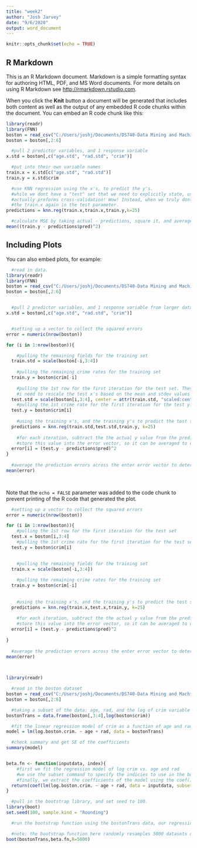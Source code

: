 ```yaml
---
title: "week2"
author: "Josh Jarvey"
date: "9/6/2020"
output: word_document
---
```


```r
knitr::opts_chunk$set(echo = TRUE)
```

## R Markdown

This is an R Markdown document. Markdown is a simple formatting syntax for authoring HTML, PDF, and MS Word documents. For more details on using R Markdown see <http://rmarkdown.rstudio.com>.

When you click the **Knit** button a document will be generated that includes both content as well as the output of any embedded R code chunks within the document. You can embed an R code chunk like this:

```r
library(readr)
library(FNN)
boston = read_csv("C:/Users/joshj/Documents/DS740-Data Mining and Machine Learning/Webwork/Week 1/BostonStd.csv")
boston = boston[,2:6]

  #pull 2 predictor variables, and 1 response variable
x.std = boston[,c("age.std", "rad.std", "crim")]

  #put into their own variable names
train.x = x.std[c("age.std", "rad.std")]
train.y = x.std$crim

  #use KNN regression using the x's, to predict the y's.
  #while we dont have a "test" set that we need to explicitly state, using NULL in the 2nd parameter in this KNN line
  #actually preforms cross-validation! Wow! Instead, when we truly dont want any train/test split, we just put in
  #the train.x again in the test parameter.
predictions = knn.reg(train.x,train.x,train.y,k=25)

  #calculate MSE by taking actual - predictions, square it, and average it altogether.
mean((train.y - predictions$pred)^2)


```

## Including Plots

You can also embed plots, for example:

```r
  #read in data.
library(readr)
library(FNN)
boston = read_csv("C:/Users/joshj/Documents/DS740-Data Mining and Machine Learning/Webwork/Week 1/BostonStd.csv")
boston = boston[,2:6]


  #pull 2 predictor variables, and 1 response variable from larger data set - these are the standardized x's
x.std = boston[,c("age.std", "rad.std", "crim")]


  #setting up a vector to collect the squared errors
error = numeric(nrow(boston))

for (i in 1:nrow(boston)){

    #pulling the remaining fields for the training set 
  train.std = scale(boston[-i,3:4])
  
    #pulling the remaining crime rates for the training set
  train.y = boston$crim[-i]
  
    #pulling the 1st row for the first iteration for the test set. These are my x's for the test set
    #i need to rescale the test x's based on the mean and stdev values from the scaled training x's set.
  test.std = scale(boston[i,3:4], center = attr(train.std, "scaled:center"), scale = attr(train.std, "scaled:scale"))
    #pulling the 1st crime rate for the first iteration for the test y.
  test.y = boston$crim[i]
  
    #using the training x's, and the training y's to predict the test set
  predictions = knn.reg(train.std,test.std,train.y, k=25)
  
    #for each iteration, subtract the the actual y value from the predicted y value to understand the error. Square it.
    #store this value into the error vector, so it can be averaged to determine the CV score
  error[i] = (test.y - predictions$pred)^2
}
  
  #average the prediction errors across the enter error vector to determine the CV_n MSE score. 
mean(error)

  
```

Note that the `echo = FALSE` parameter was added to the code chunk to prevent printing of the R code that generated the plot.





```r


  #setting up a vector to collect the squared errors
error = numeric(nrow(boston))

for (i in 1:nrow(boston)){
    #pulling the 1st row for the first iteration for the test set
  test.x = boston[i,3:4]
    #pulling the 1st crime rate for the first iteration for the test set
  test.y = boston$crim[i]

  
    #pulling the remaining fields for the training set 
  train.x = scale(boston[-i,3:4])
  
    #pulling the remaining crime rates for the training set
  train.y = boston$crim[-i]
  
  
    #using the training x's, and the training y's to predict the test set
  predictions = knn.reg(train.x,test.x,train.y, k=25)
  
    #for each iteration, subtract the the actual y value from the predicted y value to understand the error. Square it.
    #store this value into the error vector, so it can be averaged to determine the CV score
  error[i] = (test.y - predictions$pred)^2
  
}
  
  #average the prediction errors across the enter error vector to determine the CV_n MSE score. 
mean(error)

  
```

```r
library(readr)

  #read in the boston dataset
boston = read_csv("C:/Users/joshj/Documents/DS740-Data Mining and Machine Learning/Webwork/Week 1/BostonStd.csv")
boston = boston[,2:6]

  #taking a subset of the data: age, rad, and the log of crim variable as the response.
bostonTrans = data.frame(boston[,3:4],log(boston$crim))

  #fit the linear regression model of crim as a function of age and rad.
model = lm(log.boston.crim. ~ age + rad, data = bostonTrans)

  #check summary and get SE of the coefficients
summary(model)


beta.fn <- function(inputdata, index){
    #first we fit the regression model of log crim vs. age and rad
    #we use the subset command to specify the indicies to use in the bostonTrans data
    #finally, we extract the coefficients of the model using the coef(); this is whats returned 
  return(coef(lm(log.boston.crim. ~ age + rad, data = inputdata, subset = index)))
}

  #pull in the bootstrap library, and set seed to 100.
library(boot)
set.seed(100, sample.kind = "Rounding")

  #run the bootstrap function using the bostonTrans data, our regression fitting function that extracts coefficients, and do this 5000 times.

  #note: the bootstrap function here randomly resamples 5000 datasets of size 506 observations from the bostonTrans dataset. Each "strap" is passed into the beta.fn function and the coefficient is calculated. The 5000 coefficients are then used to land on the final value for the SE's of these coefficients.
boot(bostonTrans,beta.fn,R=5000)

```


